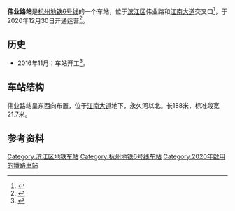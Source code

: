 {{Infobox station
|name = 伟业路站
|eng_name = Weiye Road Station
|former = 
|linecolour = {{杭州地铁颜色|6|s}}
|image = 
|caption = 
|code = 
|address = {{CHN}}[[浙江省|浙江省]][[杭州市|杭州市]][[滨江区|滨江区]]<br/>[[浦沿街道|浦沿街道]]江南大道伟业路口
|coordinates = {{coord|30.184714|120.154416|display=inline,title}}
|structure = 地下车站
|interchange = 
|hall = 地下站厅
|line = {{杭州地铁路线标志|6|full}}
|opened = 2020年12月30日
|platform = 1个岛式站台
|exits = 4个
|first = 
|last = 
|adjacent = 
{{Adjacent stations|system=HZM
|line1=6|left1=中医药大学|right1=诚业路
}}
|route_map=
}}
'''伟业路站'''是[[杭州地铁6号线|杭州地铁6号线]]的一个车站，位于[[滨江区|滨江区]]伟业路和[[江南大道_(杭州)|江南大道]]交叉口<ref >{{cite web |url=http://hznews.hangzhou.com.cn/chengshi/content/2013-12/18/content_5006059.htm |language= |title=杭州地铁二期建设规划有两个重要变化 |publisher=杭州网 |date=2013-12-18 |accessdate= |archive-date=2013-12-19 |archive-url=https://web.archive.org/web/20131219010335/http://hznews.hangzhou.com.cn/chengshi/content/2013-12/18/content_5006059.htm |dead-url=no }}</ref>，于2020年12月30日开通运营<ref>{{Cite web|title=明天上午11点，四条地铁线同步开通运营！杭州实现10城区地铁全覆盖_杭州网|url=https://ori.hangzhou.com.cn/ornews/content/2020-12/29/content_7883534.htm|accessdate=2020-12-29|work=ori.hangzhou.com.cn|archive-date=2021-01-03|archive-url=https://web.archive.org/web/20210103034809/https://ori.hangzhou.com.cn/ornews/content/2020-12/29/content_7883534.htm}}</ref>。


==历史==
*2016年11月：车站开工<ref>{{cite news|title=地铁6号线又有4个站点即将施工 预计到2019年建成|url=http://auto.hangzhou.com.cn/xxzx/content/2016-11/09/content_6378727.htm|publisher=杭州网|date=2016-11-09|accessdate=2017-03-04|archive-date=2016-11-10|archive-url=https://web.archive.org/web/20161110180435/http://auto.hangzhou.com.cn/xxzx/content/2016-11/09/content_6378727.htm|dead-url=no}}</ref>。

==车站结构==
伟业路站呈东西向布置，位于[[江南大道_(杭州)|江南大道]]地下，永久河以北。长188米，标准段宽21.7米。

== 参考资料 ==
{{reflist}}

{{杭州地铁6号线}}
[[Category:滨江区地铁车站|Category:滨江区地铁车站]]
[[Category:杭州地铁6号线车站|Category:杭州地铁6号线车站]]
[[Category:2020年啟用的鐵路車站|Category:2020年啟用的鐵路車站]]